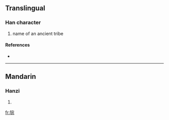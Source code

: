 ==Translingual==

===Han character===
{{Han char|rn=94|rad=犬|as=08|sn=11|four=|canj=大竹十一火 (KHJMF)}}

# name of an ancient tribe

====References====
* {{Han ref|kx=0713.140|dkj=20487|dj=1125.090|hdz=21354.150|uh=7314|ud=29460}}

----

==Mandarin==

===Hanzi===
{{cmn-hanzi|pin=[[ē]] ([[e1]]), [[jì]] ([[ji4]]), [[wēi]] ([[wei1]]), [[yǐ]] ([[yi3]]), [[zòng]] ([[zong4]])|wg=o<sup>1</sup>, chi<sup>4</sup>, wei<sup>1</sup>, i<sup>3</sup>, tsung<sup>4</sup>}}

# {{defn|Mandarin|sort=犬08}}

[[fr:猔]]